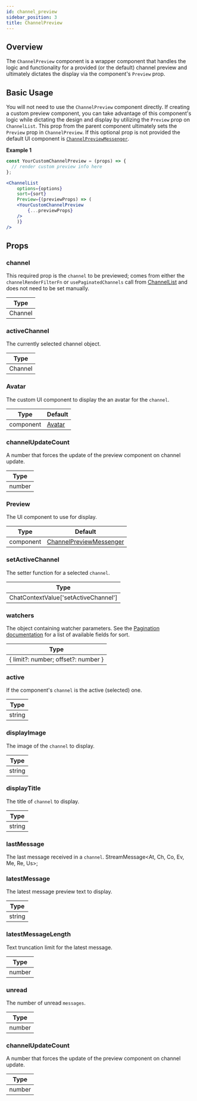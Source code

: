```yaml
---
id: channel_preview
sidebar_position: 3
title: ChannelPreview
---
```


## Overview
The `ChannelPreview` component is a wrapper component that handles the logic and functionality for a provided (or the default) channel preview and ultimately dictates the display via the component's `Preview` prop.

## Basic Usage
You will not need to use the `ChannelPreview` component directly. If creating a custom preview component, you can take advantage of this component's logic while dictating the design and display by utilizing the `Preview` prop on `ChannelList`.
This prop from the parent component ultimately sets the `Preview` prop in `ChannelPreview`. If this optional prop is not provided the default UI component is 
[`ChannelPreviewMessenger`](https://github.com/GetStream/stream-chat-react/blob/master/src/components/ChannelPreview/ChannelPreviewMessenger.tsx).

**Example 1**
```jsx
const YourCustomChannelPreview = (props) => {
  // render custom preview info here
};

<ChannelList
    options={options}
    sort={sort}
    Preview={(previewProps) => (
    <YourCustomChannelPreview
        {...previewProps}
    />
    )}
/>
```

## Props

### channel

This required prop is the `channel` to be previewed; comes from either the `channelRenderFilterFn` or `usePaginatedChannels` call from
[ChannelList](https://github.com/GetStream/stream-chat-react/blob/master/src/components/ChannelList/ChannelList.tsx) and does not need to be set manually.

| Type     |
| -------- |
| Channel  |

### activeChannel

The currently selected channel object.

| Type     |
| -------- |
| Channel  |

### Avatar

The custom UI component to display the an avatar for the `channel`.

| Type      | Default                                                                                               |
| --------- | ----------------------------------------------------------------------------------------------------- |
| component | [Avatar](https://github.com/GetStream/stream-chat-react/blob/master/src/components/Avatar/Avatar.tsx) |

### channelUpdateCount

A number that forces the update of the preview component on channel update.

| Type    |
| ------- |
| number  |

### Preview

The UI component to use for display.

| Type      | Default                                                                                                                                         |
| --------- | ----------------------------------------------------------------------------------------------------------------------------------------------- |
| component | [ChannelPreviewMessenger](https://github.com/GetStream/stream-chat-react/blob/master/src/components/ChannelPreview/ChannelPreviewMessenger.tsx) |

### setActiveChannel

The setter function for a selected `channel`.

| Type                                 |
| ------------------------------------ |
| ChatContextValue['setActiveChannel'] |

### watchers
The object containing watcher parameters. See the [Pagination documentation](https://getstream.io/chat/docs/react/channel_pagination/?language=js) for a list of available fields for sort.

| Type                                |
| ----------------------------------- |
| { limit?: number; offset?: number } |

### active

If the component's `channel` is the active (selected) one.

| Type    |
| ------- |
| string  |

### displayImage

The image of the `channel` to display.

| Type    |
| ------- |
| string  |

### displayTitle

The title of `channel` to display.

| Type    |
| ------- |
| string  |

### lastMessage

The last message received in a `channel`.
StreamMessage<At, Ch, Co, Ev, Me, Re, Us>;

### latestMessage

The latest message preview text to display.

| Type    |
| ------- |
| string  |

### latestMessageLength

Text truncation limit for the latest message.

| Type    |
| ------- |
| number  |

### unread

The number of unread `messages`.

| Type    |
| ------- |
| number  |

### channelUpdateCount

A number that forces the update of the preview component on channel update.

| Type    |
| ------- |
| number  |
